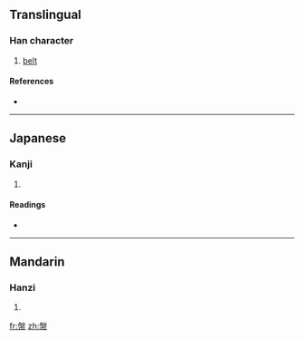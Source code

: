 ==Translingual==

===Han character===
{{Han char|rn=50|rad=巾|as=10|sn=13|four=2722<sub>7</sub>|canj=竹水中月 (HELB)}}

# [[belt]]

====References====
* {{Han ref|kx=0334.390|dkj=09019|hdz=10750.100|uh=5E4B|ud=24139|bh=DD5C|bd=56668}}

----

==Japanese==

===Kanji===
{{ja-kanji|grade=|rs=巾10}}

# {{defn|Japanese|sort=巾10}}

====Readings====
* {{ja-readings|on=[[はん]] (han), [[ばん]] (ban)|kun=[[あたまのかざり]] (atamanokazari)}}

----

==Mandarin==

===Hanzi===
{{cmn-hanzi|pin=[[pán]] ([[pan2]])|wg=p'an<sup>2</sup>}}

# {{defn|Mandarin|sort=巾10}}

[[fr:幋]]
[[zh:幋]]